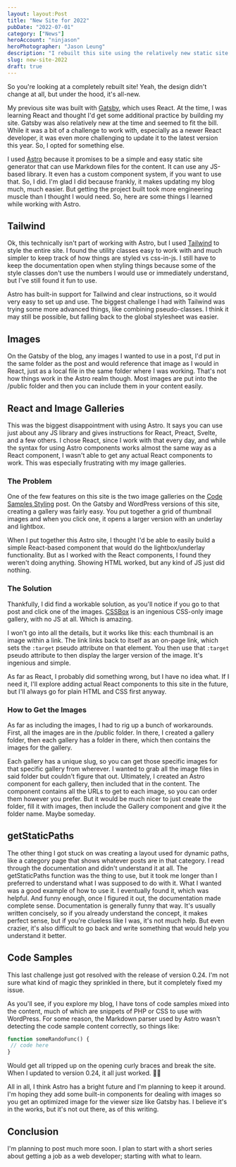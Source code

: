 ```yaml
---
layout: layout:Post
title: "New Site for 2022"
pubDate: "2022-07-01"
category: ["News"]
heroAccount: "ninjason"
heroPhotographer: "Jason Leung"
description: "I rebuilt this site using the relatively new static site generator, Astro. Check out some details and things I learned along the way."
slug: new-site-2022
draft: true
---
```


So you're looking at a completely rebuilt site! Yeah, the design didn't change at all, but under the hood, it's all-new.

My previous site was built with [Gatsby](https://www.gatsbyjs.com), which uses React. At the time, I was learning React and thought I'd get some additional practice by building my site. Gatsby was also relatively new at the time and seemed to fit the bill. While it was a bit of a challenge to work with, especially as a newer React developer, it was even more challenging to update it to the latest version this year. So, I opted for something else.

I used [Astro](https://astro.build/) because it promises to be a simple and easy static site generator that can use Markdown files for the content. It can use any JS-based library. It even has a custom component system, if you want to use that. So, I did. I'm glad I did because frankly, it makes updating my blog much, much easier. But getting the project built took more engineering muscle than I thought I would need. So, here are some things I learned while working with Astro.

## Tailwind

Ok, this technically isn't part of working with Astro, but I used [Tailwind](https://tailwindcss.com/) to style the entire site. I found the utility classes easy to work with and much simpler to keep track of how things are styled vs css-in-js. I still have to keep the documentation open when styling things because some of the style classes don't use the numbers I would use or immediately understand, but I've still found it fun to use.

Astro has built-in support for Tailwind and clear instructions, so it would very easy to set up and use. The biggest challenge I had with Tailwind was trying some more advanced things, like combining pseudo-classes. I think it may still be possible, but falling back to the global stylesheet was easier.

## Images

On the Gatsby of the blog, any images I wanted to use in a post, I'd put in the same folder as the post and would reference that image as I would in React, just as a local file in the same folder where I was working. That's not how things work in the Astro realm though. Most images are put into the /public folder and then you can include them in your content easily.

## React and Image Galleries

This was the biggest disappointment with using Astro. It says you can use just about any JS library and gives instructions for React, Preact, Svelte, and a few others. I chose React, since I work with that every day, and while the syntax for using Astro components works almost the same way as a React component, I wasn't able to get any actual React components to work. This was especially frustrating with my image galleries.

### The Problem

One of the few features on this site is the two image galleries on the [Code Samples Styling](/post/code-and-pre-styling/) post. On the Gatsby and WordPress versions of this site, creating a gallery was fairly easy. You put together a grid of thumbnail images and when you click one, it opens a larger version with an underlay and lightbox.

When I put together this Astro site, I thought I'd be able to easily build a simple React-based component that would do the lightbox/underlay functionality. But as I worked with the React components, I found they weren't doing anything. Showing HTML worked, but any kind of JS just did nothing.

### The Solution

Thankfully, I did find a workable solution, as you'll notice if you go to that post and click one of the images. [CSSBox](https://github.com/TheLastProject/CSSBox) is an ingenious CSS-only image gallery, with no JS at all. Which is amazing.

I won't go into all the details, but it works like this: each thumbnail is an image within a link. The link links back to itself as an on-page link, which sets the `:target` pseudo attribute on that element. You then use that `:target` pseudo attribute to then display the larger version of the image. It's ingenious and simple.

As far as React, I probably did something wrong, but I have no idea what. If I need it, I'll explore adding actual React components to this site in the future, but I'll always go for plain HTML and CSS first anyway.

### How to Get the Images

As far as including the images, I had to rig up a bunch of workarounds. First, all the images are in the /public folder. In there, I created a gallery folder, then each gallery has a folder in there, which then contains the images for the gallery.

Each gallery has a unique slug, so you can get those specific images for that specific gallery from wherever. I wanted to grab all the image files in said folder but couldn't figure that out. Ultimately, I created an Astro component for each gallery, then included that in the content. The component contains all the URLs to get to each image, so you can order them however you prefer. But it would be much nicer to just create the folder, fill it with images, then include the Gallery component and give it the folder name. Maybe someday.

## getStaticPaths

The other thing I got stuck on was creating a layout used for dynamic paths, like a category page that shows whatever posts are in that category. I read through the documentation and didn't understand it at all. The getStaticPaths function was the thing to use, but it took me longer than I preferred to understand what I was supposed to do with it. What I wanted was a good example of how to use it. I eventually found it, which was helpful. And funny enough, once I figured it out, the documentation made complete sense. Documentation is generally funny that way. It's usually written concisely, so if you already understand the concept, it makes perfect sense, but if you're clueless like I was, it's not much help. But even crazier, it's also difficult to go back and write something that would help you understand it better.

## Code Samples

This last challenge just got resolved with the release of version 0.24. I'm not sure what kind of magic they sprinkled in there, but it completely fixed my issue.

As you'll see, if you explore my blog, I have tons of code samples mixed into the content, much of which are snippets of PHP or CSS to use with WordPress. For some reason, the Markdown parser used by Astro wasn't detecting the code sample content correctly, so things like:

```php
function someRandoFunc() {
 // code here
}
```

Would get all tripped up on the opening curly braces and break the site. When I updated to version 0.24, it all just worked. 🤷‍♂️

All in all, I think Astro has a bright future and I'm planning to keep it around. I'm hoping they add some built-in components for dealing with images so you get an optimized image for the viewer size like Gatsby has. I believe it's in the works, but it's not out there, as of this writing.

## Conclusion

I'm planning to post much more soon. I plan to start with a short series about getting a job as a web developer; starting with what to learn.
